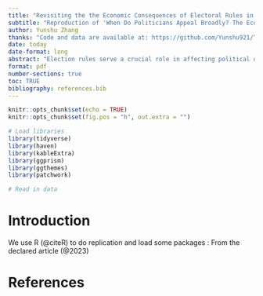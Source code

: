 ```yaml
---
title: "Revisiting the the Economic Consequences of Electoral Rules in Brazil"
subtitle: "Reproduction of 'When Do Politicians Appeal Broadly? The Economic Consequences of Electoral Rules in Brazil'(Chin, Moya. 2023)."
author: Yunshu Zhang
thanks: "Code and data are available at: https://github.com/Yunshu921/The-Effort-Heuristic-Analysis.git. A replication of various aspects in this paper are available at: 通过SSRP产出的DOI"
date: today
date-format: long
abstract: "Election rules serve a crucial role in affecting political outcomes by controlling the way votes are converted into legislative seats, which in turn determines a nation's representation, party system, and organizational framework. In the end, they control the course of policy and the stability of democratic institutions by directly impacting the dynamics of political rivalry, voter involvement, and the broadening of the political process. We replicate some steps of comparing two-round election and one-round election. The results were consistent with the initial study."
format: pdf
number-sections: true
toc: TRUE
bibliography: references.bib
---
```

```r
knitr::opts_chunk$set(echo = TRUE)
knitr::opts_chunk$set(fig.pos = "h", out.extra = "")

# Load libraries
library(tidyverse)
library(haven)
library(kableExtra)
library(ggprism)
library(ggthemes)
library(patchwork)

# Read in data

```
# Introduction

<!-- Background / Broader Context -->

We use R (@citeR) to do replication and load some packages : From the declared article (@2023)










































# References
